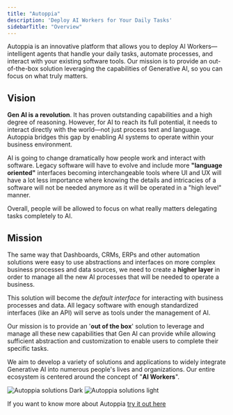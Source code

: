 ```yaml
---
title: "Autoppia"
description: 'Deploy AI Workers for Your Daily Tasks'
sidebarTitle: "Overview"
---
```


Autoppia is an innovative platform that allows you to deploy AI Workers—intelligent agents that handle your daily tasks, automate processes, and interact with your existing software tools. Our mission is to provide an out-of-the-box solution leveraging the capabilities of Generative AI, so you can focus on what truly matters.

## Vision

**Gen AI is a revolution**. It has proven outstanding capabilities and a high degree of reasoning. However, for AI to reach its full potential, it needs to interact directly with the world—not just process text and language. Autoppia bridges this gap by enabling AI systems to operate within your business environment.

AI is going to change dramatically how people work and interact with software. Legacy software will have to evolve and include more **"language oriented"** interfaces becoming interchangeable tools where UI and UX will  have a lot less importance where knowing the details and intricacies of a software will not be needed anymore as it will be operated in a "high level" manner. 

<Tip>Overall, people will be allowed to focus on what really matters delegating tasks completely to AI.</Tip>

## Mission

The same way that Dashboards, CRMs, ERPs and other automation solutions were easy to use abstractions and interfaces on more complex business processes and data sources, we need to create a **higher layer** in order to manage all the new AI processes that will be needed to operate a business. 

This solution will become the *default interface* for interacting with business processes and data. All legacy software with enough standardized interfaces (like an API) will serve as tools under the management of AI. 

Our mission is to provide an '**out of the box**' solution to leverage and manage all these new capabilities that Gen AI can provide while allowing sufficient abstraction and customization to enable users to complete their specific tasks. 

We aim to develop a variety of solutions and applications to widely integrate Generative AI into numerous people's lives and organizations. Our entire ecosystem is centered around the concept of "**AI Workers**".

<Frame>
  <img
    className="hidden dark:block"
    src="/images/ecosystem.jpeg"
    alt="Autoppia solutions Dark"
  />
</Frame>
<Frame>
  <img
    className="block dark:hidden"
    src="/images/ecosystem.jpeg"
    alt="Autoppia solutions light"
  />
</Frame>


<Note>If you want to know more about Autoppia [try it out here](https://www.autoppia.com)</Note>